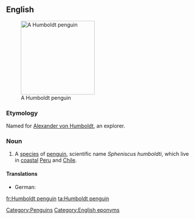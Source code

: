 ==English==
{{wikipedia}}
[[Image:Humboldt Penguin.jpg|200px|thumb|right|A Humboldt penguin]]

===Etymology===
Named for [[w:Alexander von Humboldt|Alexander von Humboldt]], an explorer.

===Noun===
{{en-noun|sg=[[Humboldt]] [[penguin]]}}

# A [[species]] of [[penguin]], scientific name ''Spheniscus humboldti'', which live in [[coastal]] [[Peru]] and [[Chile]].
====Translations====
* German: {{t-|de|Humboldt-Pinguin|m}}
[[Category:Penguins]]
[[Category:English eponyms]]

[[fr:Humboldt penguin]]
[[ta:Humboldt penguin]]